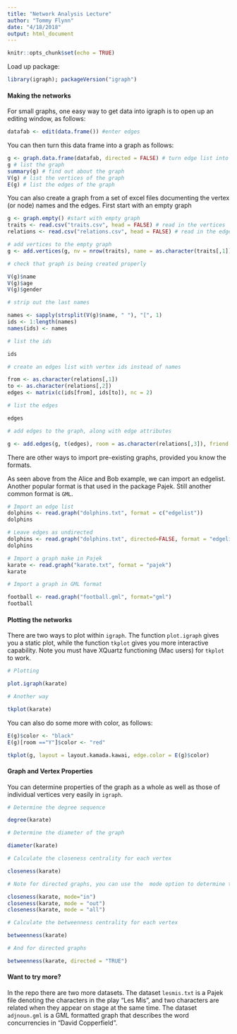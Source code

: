 ```yaml
---
title: "Network Analysis Lecture"
author: "Tommy Flynn"
date: "4/18/2018"
output: html_document
---
```


```r
knitr::opts_chunk$set(echo = TRUE)
```

Load up package:

```r

library(igraph); packageVersion("igraph")

```

#### Making the networks

For small graphs, one easy way to get data into igraph is to open up an editing window, as follows:

```r

datafab <- edit(data.frame()) #enter edges

```

You can then turn this data frame into a graph as follows:

```r

g <- graph.data.frame(datafab, directed = FALSE) # turn edge list into graph
g # list the graph
summary(g) # find out about the graph
V(g) # list the vertices of the graph
E(g) # list the edges of the graph

```

You can also create a graph from a set of excel files documenting the vertex (or node) names and the edges. First start with an empty graph

```r

g <- graph.empty() #start with empty graph
traits <- read.csv("traits.csv", head = FALSE) # read in the vertices
relations <- read.csv("relations.csv", head = FALSE) # read in the edges

# add vertices to the empty graph
g <- add.vertices(g, nv = nrow(traits), name = as.character(traits[,1]), age = traits[,2], gender = as.character(traits[,3]))

# check that graph is being created properly

V(g)$name
V(g)$age
V(g)$gender

# strip out the last names

names <- sapply(strsplit(V(g)$name, " "), "[", 1)
ids <- 1:length(names)
names(ids) <- names

# list the ids

ids

# create an edges list with vertex ids instead of names

from <- as.character(relations[,1])
to <- as.character(relations[,2])
edges <- matrix(c(ids[from], ids[to]), nc = 2)

# list the edges

edges

# add edges to the graph, along with edge attributes

g <- add.edges(g, t(edges), room = as.character(relations[,3]), friend = relations[,4], advice = relations[,5])

```

There are other ways to import pre-existing graphs, provided you know the formats.

As seen above from the Alice and Bob example, we can import an edgelist. Another popular format is that used in the package Pajek. Still another common format is `GML`.

```r

# Import an edge list
dolphins <- read.graph("dolphins.txt", format = c("edgelist"))
dolphins

# Leave edges as undirected
dolphins <- read.graph("dolphins.txt", directed=FALSE, format = "edgelist")
dolphins

# Import a graph make in Pajek
karate <- read.graph("karate.txt", format = "pajek")
karate

# Import a graph in GML format

football <- read.graph("football.gml", format="gml")
football 
```

#### Plotting the networks

There are two ways to plot within `igraph`. The function `plot.igraph` gives you a static plot, while the function  `tkplot` gives you more interactive capability. Note you must have XQuartz functioning (Mac users) for `tkplot` to work.

```r

# Plotting

plot.igraph(karate)

# Another way

tkplot(karate)

```

You can also do some more with color, as follows:

```r

E(g)$color <- "black"
E(g)[room =="Y"]$color <- "red"

tkplot(g, layout = layout.kamada.kawai, edge.color = E(g)$color)

```

#### Graph and Vertex Properties

You can determine properties of the graph as a whole as well as those of individual vertices very easily in `igraph`.

```r

# Determine the degree sequence

degree(karate)

# Determine the diameter of the graph

diameter(karate)

# Calculate the closeness centrality for each vertex

closeness(karate)

# Note for directed graphs, you can use the  mode option to determine the in-, out-, or all-closeness properties, as follows:

closeness(karate, mode="in")
closeness(karate, mode = "out")
closeness(karate, mode = "all")

# Calculate the betweenness centrality for each vertex

betweenness(karate)

# And for directed graphs

betweenness(karate, directed = "TRUE")

```


#### Want to try more?

In the repo there are two more datasets. The dataset `lesmis.txt` is a Pajek file denoting the characters in the play "Les Mis", and two characters are related when they appear on stage at the same time. The dataset `adjnoun.gml` is a GML formatted graph that describes the word concurrencies in "David Copperfield".